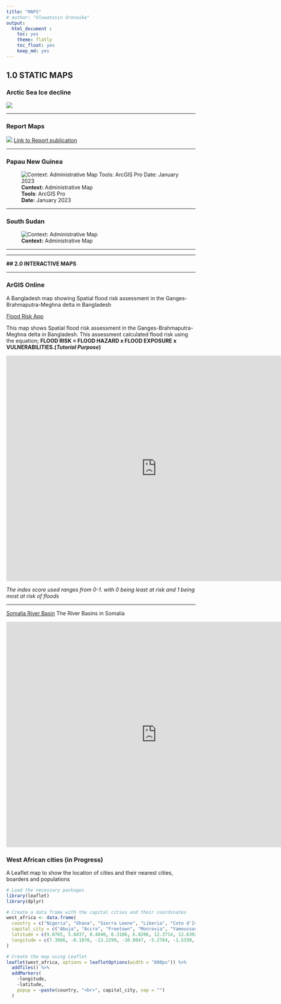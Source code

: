 ```yaml
---
title: "MAPS"
# author: "Oluwatosin Orenaike"
output: 
  html_document :
    toc: yes
    theme: flatly
    toc_float: yes
    keep_md: yes
---
```


<!-- <hr> -->

<!-- # ```{r setup, include=FALSE} -->

<!-- # knitr::opts_chunk$set(echo = FALSE) -->

<!-- # library(gridExtra) -->

<!-- # library(knitr) -->

<!-- # ``` -->

<!-- <hr> -->
<!-- ::: column-screen -->
<!-- ![](images/Page.png){width="200%" height="50%"} -->
<!-- ::: -->
<!-- <hr> -->

## **1.0 STATIC MAPS**

### Arctic Sea Ice decline

![](images/Arctic.png)

<hr>

### Report Maps

![](images/Page1.png) [Link to Report publication](https://dtm.iom.int/reports/nigeria-north-central-and-north-west-mobility-tracking-round-10-idp-atlas-october-2022)

<hr>

### Papau New Guinea

![**Context:** Administrative Map <br> **Tools**: ArcGIS Pro <br>**Date:** January 2023](images/PPG3.png)

<hr>

### South Sudan

![**Context:** Administrative Map](images/SSD4.png)

<hr>

<!-- ### Map of Vanuatu -->

<!-- ![**Context:** Arctic Sea Ice decline made from a turoral. <br> **Tools**: ArcGIS Pro <br>**Date:** January 2023](images/Vanuatu6.png) -->

<hr>

**\## 2.0 INTERACTIVE MAPS**

<hr>

### ArGIS Online

A Bangladesh map showing Spatial flood risk assessment in the Ganges-Brahmaputra-Meghna delta in Bangladesh

[Flood Risk App](https://www.arcgis.com/apps/instant/basic/index.html?appid=6310e845625645aebd5161856ea5c3c5&locale=en-gb)

This map shows Spatial flood risk assessment in the Ganges-Brahmaputra-Meghna delta in Bangladesh.
This assessment calculated flood risk using the equation; **FLOOD RISK = FLOOD HAZARD x FLOOD EXPOSURE x VULNERABILITIES.(*Tutorial Purpose*)**

<iframe src="https://www.arcgis.com/apps/instant/basic/index.html?appid=6310e845625645aebd5161856ea5c3c5&amp;locale=en-gb" width="800" height="600" frameborder="0" style="border:0" allowfullscreen>

</iframe>

*The index score used ranges from 0-1. with 0 being least at risk and 1 being most at risk of floods*

<hr>

[Somalia River Basin](https://africageoportal.maps.arcgis.com/apps/instant/interactivelegend/index.html?appid=2757cff308dd4e1f9bbf36e8052ee1f0) The River Basins in Somalia

<iframe src="https://africageoportal.maps.arcgis.com/apps/instant/interactivelegend/index.html?appid=2757cff308dd4e1f9bbf36e8052ee1f0" width="800" height="600" frameborder="0" style="border:0" allowfullscreen>

iFrames are not supported on this page.

</iframe>

### West African cities (in Progress)

A Leaflet map to show the location of cities and their nearest cities, boarders and populations

```r
# Load the necessary packages
library(leaflet)
library(dplyr)

# Create a data frame with the capital cities and their coordinates
west_africa <- data.frame(
  country = c("Nigeria", "Ghana", "Sierra Leone", "Liberia", "Cote d'Ivoire", "Burkina Faso", "Mali", "Senegal", "Guinea-Bissau", "Guinea", "Gambia", "Togo", "Benin"),
  capital_city = c("Abuja", "Accra", "Freetown", "Monrovia", "Yamoussoukro", "Ouagadougou", "Bamako", "Dakar", "Bissau", "Conakry", "Banjul", "Lome", "Porto-Novo"),
  latitude = c(9.0765, 5.6037, 8.4840, 6.3106, 6.8206, 12.3714, 12.6392, 14.7167, 11.8630, 9.5357, 13.4531, 6.1319, 6.4968),
  longitude = c(7.3986, -0.1870, -13.2299, -10.8047, -5.2764, -1.5330, -8.0029, -17.4677, -15.5976, -13.6788, -16.5790, 1.2221, 2.6059)
)

# Create the map using Leaflet
leaflet(west_africa, options = leafletOptions(width = "800px")) %>%
  addTiles() %>%
  addMarkers(
    ~longitude,
    ~latitude,
    popup = ~paste(country, "<br>", capital_city, sep = "")
  )
```

